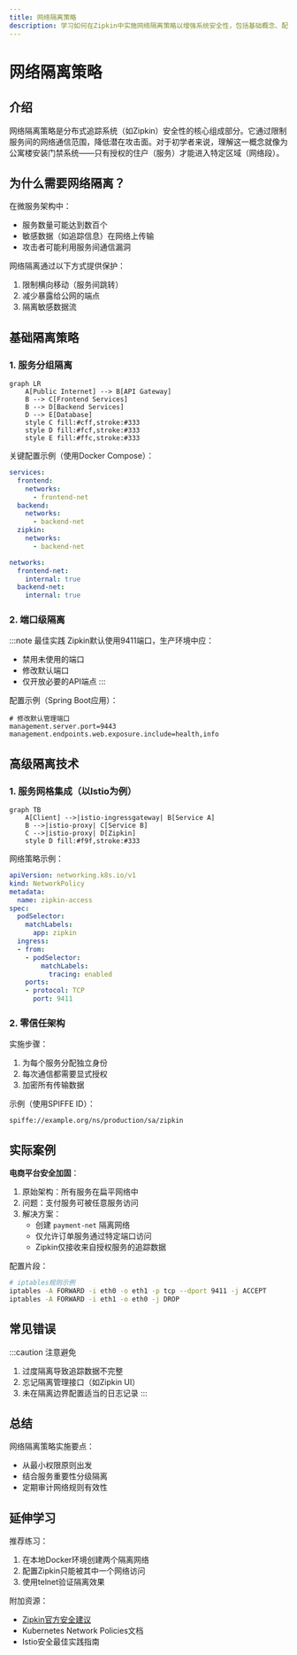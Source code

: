 ```yaml
---
title: 网络隔离策略
description: 学习如何在Zipkin中实施网络隔离策略以增强系统安全性，包括基础概念、配置方法和实际应用场景。
---
```


# 网络隔离策略

## 介绍

网络隔离策略是分布式追踪系统（如Zipkin）安全性的核心组成部分。它通过限制服务间的网络通信范围，降低潜在攻击面。对于初学者来说，理解这一概念就像为公寓楼安装门禁系统——只有授权的住户（服务）才能进入特定区域（网络段）。

## 为什么需要网络隔离？

在微服务架构中：
- 服务数量可能达到数百个
- 敏感数据（如追踪信息）在网络上传输
- 攻击者可能利用服务间通信漏洞

网络隔离通过以下方式提供保护：
1. 限制横向移动（服务间跳转）
2. 减少暴露给公网的端点
3. 隔离敏感数据流

## 基础隔离策略

### 1. 服务分组隔离

```mermaid
graph LR
    A[Public Internet] --> B[API Gateway]
    B --> C[Frontend Services]
    B --> D[Backend Services]
    D --> E[Database]
    style C fill:#cff,stroke:#333
    style D fill:#fcf,stroke:#333
    style E fill:#ffc,stroke:#333
```

关键配置示例（使用Docker Compose）：
```yaml
services:
  frontend:
    networks:
      - frontend-net
  backend:
    networks:
      - backend-net
  zipkin:
    networks:
      - backend-net

networks:
  frontend-net:
    internal: true
  backend-net:
    internal: true
```

### 2. 端口级隔离

:::note 最佳实践
Zipkin默认使用9411端口，生产环境中应：
- 禁用未使用的端口
- 修改默认端口
- 仅开放必要的API端点
:::

配置示例（Spring Boot应用）：
```properties
# 修改默认管理端口
management.server.port=9443
management.endpoints.web.exposure.include=health,info
```

## 高级隔离技术

### 1. 服务网格集成（以Istio为例）

```mermaid
graph TB
    A[Client] -->|istio-ingressgateway| B[Service A]
    B -->|istio-proxy| C[Service B]
    C -->|istio-proxy| D[Zipkin]
    style D fill:#f9f,stroke:#333
```

网络策略示例：
```yaml
apiVersion: networking.k8s.io/v1
kind: NetworkPolicy
metadata:
  name: zipkin-access
spec:
  podSelector:
    matchLabels:
      app: zipkin
  ingress:
  - from:
    - podSelector:
        matchLabels:
          tracing: enabled
    ports:
    - protocol: TCP
      port: 9411
```

### 2. 零信任架构

实施步骤：
1. 为每个服务分配独立身份
2. 每次通信都需要显式授权
3. 加密所有传输数据

示例（使用SPIFFE ID）：
```text
spiffe://example.org/ns/production/sa/zipkin
```

## 实际案例

**电商平台安全加固**：
1. 原始架构：所有服务在扁平网络中
2. 问题：支付服务可被任意服务访问
3. 解决方案：
   - 创建 `payment-net` 隔离网络
   - 仅允许订单服务通过特定端口访问
   - Zipkin仅接收来自授权服务的追踪数据

配置片段：
```bash
# iptables规则示例
iptables -A FORWARD -i eth0 -o eth1 -p tcp --dport 9411 -j ACCEPT
iptables -A FORWARD -i eth1 -o eth0 -j DROP
```

## 常见错误

:::caution 注意避免
1. 过度隔离导致追踪数据不完整
2. 忘记隔离管理接口（如Zipkin UI）
3. 未在隔离边界配置适当的日志记录
:::

## 总结

网络隔离策略实施要点：
- 从最小权限原则出发
- 结合服务重要性分级隔离
- 定期审计网络规则有效性

## 延伸学习

推荐练习：
1. 在本地Docker环境创建两个隔离网络
2. 配置Zipkin只能被其中一个网络访问
3. 使用telnet验证隔离效果

附加资源：
- [Zipkin官方安全建议](https://zipkin.io/security)
- Kubernetes Network Policies文档
- Istio安全最佳实践指南